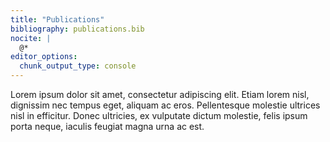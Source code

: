 ```yaml
---
title: "Publications"
bibliography: publications.bib
nocite: |
  @*
editor_options: 
  chunk_output_type: console
---
```


Lorem ipsum dolor sit amet, consectetur adipiscing elit. Etiam lorem nisl, dignissim nec tempus eget, aliquam ac eros. Pellentesque molestie ultrices nisl in efficitur. Donec ultricies, ex vulputate dictum molestie, felis ipsum porta neque, iaculis feugiat magna urna ac est.

<!-- bibliography is automatically generated; do not edit by hand -->

::: {#refs}
:::
